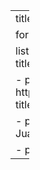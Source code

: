 ---
title: "Instructors"
image: "/images/backgrounds/dtn.png"

format:
  html:
    css: ../styles/speakers.css

listing:
    type: grid
    contents:
    - path: /speakers/amonzon.html
      image: https://www.ertrac.org/wp-content/uploads/2022/09/Andres-Monzon.jpg
      title: Andres Monzon
      description: ""
      categories: []

    - path: /speakers/rlovelace.html
      image: https://www.robinlovelace.net/authors/admin/avatar_hu3d4a1b50dc18344f3cdc14860b8b07f2_85545_270x270_fill_q75_lanczos_center.jpg
      title: Robin Lovelace
      description: ""
      categories: []

    - path: /speakers/jzamora.html
      image: https://environment.leeds.ac.uk/images/resized/500x500-0-0-1-80-Untitled_design__13__1.png
      title: Juan P. Fonseca-Zamora
      description: ""
      categories: []

    - path: /speakers/hhook.html
      image: /images/speakers/hhook.jpg
      title: Hannah Hook
      description: ""
      categories: []

---